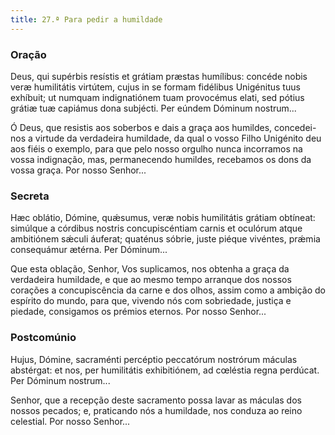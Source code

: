 ```yaml
---
title: 27.ª Para pedir a humildade
---
```


### Oração

<div class="side-by-side not-content">

Deus, qui supérbis resístis et grátiam præstas humílibus: concéde nobis veræ humilitátis virtútem, cujus in se formam fidélibus Unigénitus tuus exhíbuit; ut numquam indignatiónem tuam provocémus elati, sed pótius grátiæ tuæ capiámus dona subjécti. Per eúndem Dóminum nostrum...

Ó Deus, que resistis aos soberbos e dais a graça aos humildes, concedei-nos a virtude da verdadeira humildade, da qual o vosso Filho Unigénito deu aos fiéis o exemplo, para que pelo nosso orgulho nunca incorramos na vossa indignação, mas, permanecendo humildes, recebamos os dons da vossa graça. Por nosso Senhor...

</div>

### Secreta

<div class="side-by-side not-content">

Hæc oblátio, Dómine, quǽsumus, veræ nobis humilitátis grátiam obtíneat: simúlque a córdibus nostris concupiscéntiam carnis et oculórum atque ambitiónem sǽculi áuferat; quaténus sóbrie, juste piéque vivéntes, prǽmia consequámur ætérna. Per Dóminum...

Que esta oblação, Senhor, Vos suplicamos, nos obtenha a graça da verdadeira humildade, e que ao mesmo tempo arranque dos nossos corações a concupiscência da carne e dos olhos, assim como a ambição do espírito do mundo, para que, vivendo nós com sobriedade, justiça e piedade, consigamos os prémios eternos. Por nosso Senhor...

</div>

### Postcomúnio

<div class="side-by-side not-content">

Hujus, Dómine, sacraménti percéptio peccatórum nostrórum máculas abstérgat: et nos, per humilitátis exhibitiónem, ad cœléstia regna perdúcat. Per Dóminum nostrum...

Senhor, que a recepção deste sacramento possa lavar as máculas dos nossos pecados; e, praticando nós a humildade, nos conduza ao reino celestial. Por nosso Senhor...

</div>
